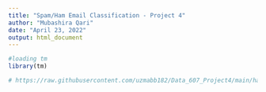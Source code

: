 ```yaml
---
title: "Spam/Ham Email Classification - Project 4"
author: "Mubashira Qari"
date: "April 23, 2022"
output: html_document
---
```


```r
#loading tm
library(tm)
```

```r
# https://raw.githubusercontent.com/uzmabb182/Data_607_Project4/main/ham_spam_data/easy_ham/00001.7c53336b37003a9286aba55d2945844c
```


```r

```


```r

```

